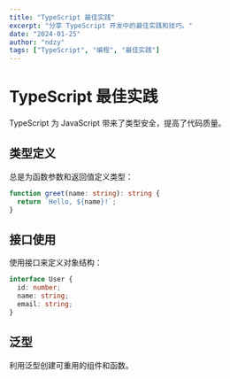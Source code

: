 ```yaml
---
title: "TypeScript 最佳实践"
excerpt: "分享 TypeScript 开发中的最佳实践和技巧。"
date: "2024-01-25"
author: "ndzy"
tags: ["TypeScript", "编程", "最佳实践"]
---
```


# TypeScript 最佳实践

TypeScript 为 JavaScript 带来了类型安全，提高了代码质量。

## 类型定义

总是为函数参数和返回值定义类型：

```typescript
function greet(name: string): string {
  return `Hello, ${name}!`;
}
```

## 接口使用

使用接口来定义对象结构：

```typescript
interface User {
  id: number;
  name: string;
  email: string;
}
```

## 泛型

利用泛型创建可重用的组件和函数。
